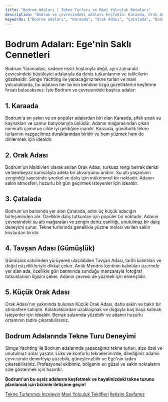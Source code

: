 ```yaml
---
title: "Bodrum Adaları | Tekne Turları ve Mavi Yolculuk Rotaları"
description: "Bodrum ve çevresindeki adaları keşfedin: Karaada, Orak Adası, Çatalada ve daha fazlası. Tekne turları ve mavi yolculuklar için ideal rotalar."
keywords: ["Bodrum adaları", "Karaada", "Orak Adası", "Çatalada", "Bodrum tekne turu adaları", "mavi yolculuk adaları"]
---
```


# Bodrum Adaları: Ege'nin Saklı Cennetleri

Bodrum Yarımadası, sadece eşsiz koylarıyla değil, aynı zamanda çevresindeki büyüleyici adalarıyla da deniz tutkunlarının ve tatilcilerin gözdesidir. Simge Yachting ile yapacağınız tekne turları ve mavi yolculuklarda, bu adaların her birinin kendine özgü güzelliklerini keşfetme fırsatı bulacaksınız. İşte Bodrum ve çevresindeki başlıca adalar:

## 1. Karaada

Bodrum'a en yakın ve en popüler adalardan biri olan Karaada, şifalı sıcak su kaynakları ve çamur banyolarıyla ünlüdür. Adanın mağarasından çıkan mineralli çamurun cilde iyi geldiğine inanılır. Karaada, günübirlik tekne turlarının vazgeçilmez duraklarından biridir ve hem yüzmek hem de dinlenmek için idealdir.

## 2. Orak Adası

Bodrum'un Maldivleri olarak anılan Orak Adası, turkuaz rengi berrak denizi ve bembeyaz kumsalıyla adeta bir akvaryumu andırır. Su altı yaşamının zenginliği sayesinde şnorkel ve dalış için mükemmel bir noktadır. Adanın sakin atmosferi, huzurlu bir gün geçirmek isteyenler için idealdir.

## 3. Çatalada

Bodrum'un batısında yer alan Çatalada, adını üç küçük adacığın birleşiminden alır. Özellikle dalış tutkunları için popüler bir noktadır. Adanın çevresindeki su altı mağaraları ve zengin deniz canlılığı, unutulmaz bir dalış deneyimi sunar. Tekne turlarında genellikle yüzme molası verilen sakin koylardan biridir.

## 4. Tavşan Adası (Gümüşlük)

Gümüşlük sahilinden yürüyerek ulaşılabilen Tavşan Adası, tarihi kalıntıları ve doğal güzellikleriyle dikkat çeker. Antik Myndos kentinin kalıntıları üzerinde yer alan ada, özellikle gün batımında sunduğu manzarayla fotoğraf tutkunlarının ilgisini çeker. Adanın çevresi de yüzmek için elverişlidir.

## 5. Küçük Orak Adası

Orak Adası'nın yakınında bulunan Küçük Orak Adası, daha sakin ve bakir bir atmosfere sahiptir. Kalabalıklardan uzaklaşmak ve doğayla baş başa kalmak isteyenler için idealdir. Berrak sularında yüzebilir ve adanın huzurlu ortamının tadını çıkarabilirsiniz.

## Bodrum Adalarında Tekne Turu Deneyimi

Simge Yachting ile Bodrum adalarında yapacağınız tekne turları, size özel ve unutulmaz anlar yaşatır. Lüks ve konforlu teknelerimizde, dilediğiniz adanın çevresinde demirleyip yüzebilir, güneşlenebilir ve Ege'nin tadını çıkarabilirsiniz. Profesyonel ekibimiz, bölgenin en güzel ve sakin noktalarını size göstermek için hazırdır.

**Bodrum'un bu eşsiz adalarını keşfetmek ve hayalinizdeki tekne turunu planlamak için bizimle iletişime geçin!**

[Tekne Turlarımızı İnceleyin](/tekne-turlari)
[Mavi Yolculuk Teklifleri](/tekne-turlari/mavi-yolculuk)
[İletişim Sayfamız](/iletisim)

